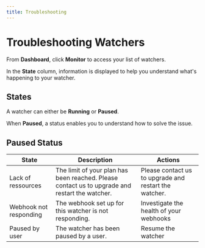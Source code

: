 ```yaml
---
title: Troubleshooting
---
```


# Troubleshooting Watchers

From **Dashboard**, click **Monitor** to access your list of watchers.

In the **State** column, information is displayed to help you understand what's happening to your watcher.

## States

A watcher can either be **Running** or **Paused**.

When **Paused**, a status enables you to understand how to solve the issue.

## Paused Status

| State                  | Description                                                                                    | Actions                                               |
| ---------------------- | ---------------------------------------------------------------------------------------------- |-------------------------------------------------------|
| Lack of ressources     | The limit of your plan has been reached. Please contact us to upgrade and restart the watcher. | Please contact us to upgrade and restart the watcher. |
| Webhook not responding | The webhook set up for this watcher is not responding.                                         | Investigate the health of your webhooks               |
| Paused by user         | The watcher has been paused by a user.                  | Resume the watcher                                    |
